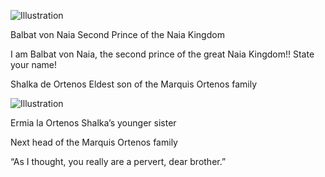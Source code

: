 ![Illustration](https://i.redd.it/5npmqqy94shf1.jpg)

Balbat von Naia Second Prince of the Naia Kingdom

I am Balbat von Naia, the second prince of the great Naia Kingdom!! State your name!

Shalka de Ortenos Eldest son of the Marquis Ortenos family

![Illustration](https://i.redd.it/msiq6ry94shf1.jpg)

Ermia la Ortenos Shalka’s younger sister

Next head of the Marquis Ortenos family

“As I thought, you really are a pervert, dear brother.”
